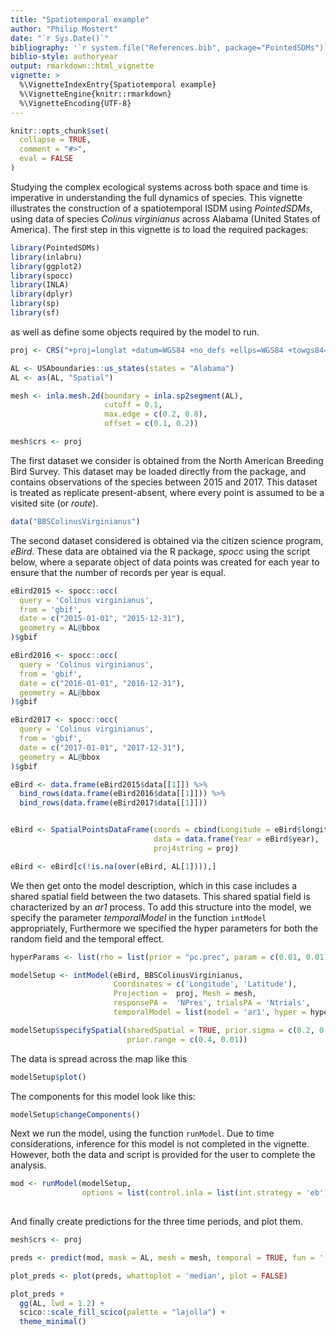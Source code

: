 ```yaml
---
title: "Spatiotemporal example"
author: "Philip Mostert"
date: "`r Sys.Date()`"
bibliography: '`r system.file("References.bib", package="PointedSDMs")`'
biblio-style: authoryear
output: rmarkdown::html_vignette
vignette: >
  %\VignetteIndexEntry{Spatiotemporal example}
  %\VignetteEngine{knitr::rmarkdown}
  %\VignetteEncoding{UTF-8}
---
```


```r
knitr::opts_chunk$set(
  collapse = TRUE,
  comment = "#>",
  eval = FALSE
)

```

Studying the complex ecological systems across both space and time is imperative in understanding the full dynamics of species. This vignette illustrates the construction of a spatiotemporal ISDM using *PointedSDMs*, using data of species *Colinus virginianus* across Alabama (United States of America). The first step in this vignette is to load the required packages:

```r

library(PointedSDMs)
library(inlabru)
library(ggplot2)
library(spocc)
library(INLA)
library(dplyr)
library(sp)
library(sf)

```

as well as define some objects required by the model to run.

```r

proj <- CRS("+proj=longlat +datum=WGS84 +no_defs +ellps=WGS84 +towgs84=0,0,0")

AL <- USAboundaries::us_states(states = "Alabama")
AL <- as(AL, "Spatial")

mesh <- inla.mesh.2d(boundary = inla.sp2segment(AL), 
                     cutoff = 0.1,
                     max.edge = c(0.2, 0.8), 
                     offset = c(0.1, 0.2))

mesh$crs <- proj

```

The first dataset we consider is obtained from the North American Breeding Bird Survey. This dataset may be loaded directly from the package, and contains observations of the species between 2015 and 2017. This dataset is treated as replicate present-absent, where every point is assumed to be a visited site (or *route*).

```r

data("BBSColinusVirginianus")

```

The second dataset considered is obtained via the citizen science program, *eBird*. These data are obtained via the R package, *spocc* using the script below, where a separate object of data points was created for each year to ensure that the number of records per year is equal.

```r

eBird2015 <- spocc::occ(
  query = 'Colinus virginianus',
  from = 'gbif',
  date = c("2015-01-01", "2015-12-31"),
  geometry = AL@bbox
)$gbif

eBird2016 <- spocc::occ(
  query = 'Colinus virginianus',
  from = 'gbif',
  date = c("2016-01-01", "2016-12-31"),
  geometry = AL@bbox
)$gbif

eBird2017 <- spocc::occ(
  query = 'Colinus virginianus',
  from = 'gbif',
  date = c("2017-01-01", "2017-12-31"),
  geometry = AL@bbox
)$gbif

eBird <- data.frame(eBird2015$data[[1]]) %>% 
  bind_rows(data.frame(eBird2016$data[[1]])) %>% 
  bind_rows(data.frame(eBird2017$data[[1]]))


eBird <- SpatialPointsDataFrame(coords = cbind(Longitude = eBird$longitude, Latitude = eBird$latitude),
                                data = data.frame(Year = eBird$year),
                                proj4string = proj)

eBird <- eBird[c(!is.na(over(eBird, AL[1]))),]

```

We then get onto the model description, which in this case includes a shared spatial field between the two datasets. This shared spatial field is characterized by an *ar1* process. To add this structure into the model, we specify the parameter *temporalModel* in the function `intModel` appropriately, Furthermore we specified the hyper parameters for both the random field and the temporal effect.

```r

hyperParams <- list(rho = list(prior = "pc.prec", param = c(0.01, 0.01)))

modelSetup <- intModel(eBird, BBSColinusVirginianus,
                       Coordinates = c('Longitude', 'Latitude'),                                                    temporalName = 'Year', 
                       Projection =  proj, Mesh = mesh, 
                       responsePA =  'NPres', trialsPA = 'Ntrials',
                       temporalModel = list(model = 'ar1', hyper = hyperParams))

modelSetup$specifySpatial(sharedSpatial = TRUE, prior.sigma = c(0.2, 0.01), 
                          prior.range = c(0.4, 0.01))

```

The data is spread across the map like this

```r

modelSetup$plot()

```

The components for this model look like this:

```r

modelSetup$changeComponents()

```

Next we run the model, using the function `runModel`. Due to time considerations, inference for this model is not completed in the vignette. However, both the data and script is provided for the user to complete the analysis.

```r

mod <- runModel(modelSetup,
                options = list(control.inla = list(int.strategy = 'eb')))
 
```

And finally create predictions for the three time periods, and plot them.

```r

mesh$crs <- proj

preds <- predict(mod, mask = AL, mesh = mesh, temporal = TRUE, fun = '')

plot_preds <- plot(preds, whattoplot = 'median', plot = FALSE)

plot_preds + 
  gg(AL, lwd = 1.2) + 
  scico::scale_fill_scico(palette = "lajolla") + 
  theme_minimal()

```
